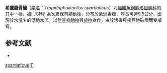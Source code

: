 {{Speciesbox
| taxon = Tropidophoxinellus spartiaticus
| status = VU
| status_system = IUCN3.1
| binomial_authority = [[Schmidt-Ries|Schmidt-Ries]], 1943
| synonyms = *''Rutilus spartiaticus''<br /><small>Schmidt-Ries, 1943</small>
*''Rutilus spartiaticus''<br /><small>Stephanidis, 1971</small>
*''Tropidophoxinellus spartiaticus''<br /><small>Stephanidis, 1971</small>
}}

'''希臘龍骨鱥'''（[[学名|学名]]：''Tropidophoxinellus spartiaticus''）为[[輻鰭魚綱|輻鰭魚綱]][[鯉形目|鯉形目]][[鲤科|鲤科]]的其中一[[種|種]]，被[[IUCN|IUCN]]列為次級保育類動物，分布於[[歐洲|歐洲]][[希臘|希臘]]，體長可達9.5公分，出現於水量少的低地水流，以[[無脊椎動物|無脊椎動物]]與[[植物|植物]]為食，由於污染與棲息地破壞而受威脅。

==参考文献==
*{{FishBase_species|genus=Tropidophoxinellus|species=spartiaticus|year=2011|month=12}}

{{Taxonbar}}

[[Category:龍骨鱥屬|spartiaticus]]
[[Category:1943年描述的鱼类|T]]

{{Cypriniformes-stub}}
